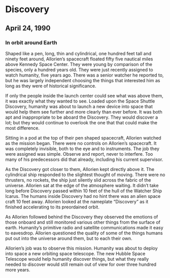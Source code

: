 # Discovery

## April 24, 1990

### In orbit around Earth

Shaped like a pen, long, thin and cylindrical, one hundred feet tall and ninety feet around, Allorien’s spacecraft floated fifty five nautical miles above Kennedy Space Center. They were young by comparison of the species, only a hundred years old. They were just recently assigned to watch humanity, five years ago. There was a senior watcher he reported to, but he was largely independent choosing the things that interested him as long as they were of historical significance.

If only the people inside the launch center could see what was above them, it was exactly what they wanted to see. Loaded upon the Space Shuttle Discovery, humanity was about to launch a new device into space that would help them see further and more clearly than ever before. It was both apt and inappropriate to be aboard the Discovery. They would discover a lot; but they would continue to overlook the one that that could make the most difference.

Sitting in a pod at the top of their pen shaped spacecraft, Allorien watched as the mission began. There were no controls on Allorien’s spacecraft. It was completely invisible, both to the eye and to instruments. The job they were assigned was simple. Observe and report, never to interfere. Too many of his predecessors did that already, including his current supervisor.

As the Discovery got closer to them, Allorien kept directly above it. The cylindrical ship responded to the slightest thought of moving. There were no thrusters, no rockets, the ship just silently slid across the fabric of the universe. Allorien sat at the edge of the atmosphere waiting. It didn’t take long before Discovery passed within 10 feet of the hull of the Watcher Ship Icarus. The humans inside Discovery had no hint there was an alien space craft 10 feet away. Allorien looked at the nameplate “Discovery” as it finished accelerating to its preordained orbit.

As Allorien followed behind the Discovery they observed the emotions of those onboard and still monitored various other things from the surface of earth. Humanity’s primitive radio and satellite communications made it easy to eavesdrop. Allorien questioned the quality of some of the things humans put out into the universe around them, but to each their own.

Allorien’s job was to observe this mission. Humanity was about to deploy into space a new orbiting space telescope. The new Hubble Space Telescope would help humanity discover things, but what they really needed to discover would still remain out of view for over three hundred more years.
